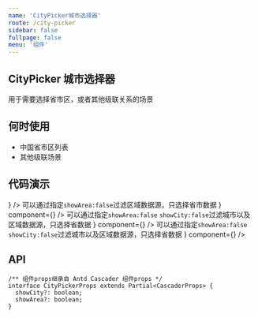 ```yaml
---
name: 'CityPicker城市选择器'
route: /city-picker
sidebar: false
fullpage: false
menu: '组件'
---
```



## CityPicker 城市选择器

用于需要选择省市区，或者其他级联关系的场景

## 何时使用

- 中国省市区列表
- 其他级联场景

## 代码演示

<Row gutter={24}>
  <Col md={24} xl={12}>
    <PlaygroundPro
      title="基础使用"
      desc="基础使用，组件内部内置标准全国省市区数据"
      component={<Basic />}
    />
  </Col>
  <Col md={24} xl={12}>
    <PlaygroundPro
      title="只筛选省市"
      desc={
        <span>
          可以通过指定<code>showArea:false</code>过滤区域数据源，只选择省市数据
        </span>
      }
      component={<Area />}
    />
  </Col>
  <Col md={24} xl={12}>
    <PlaygroundPro
      title="只筛选省"
      desc={
        <span>
          可以通过指定<code>showArea:false</code>
          <code>showCity:false</code>过滤城市以及区域数据源，只选择省数据
        </span>
      }
      component={<City />}
    />
  </Col>
  <Col md={24} xl={12}>
    <PlaygroundPro
      title="自定义级联数据源"
      desc={
        <span>
          可以通过指定<code>showArea:false</code>
          <code>showCity:false</code>过滤城市以及区域数据源，只选择省数据
        </span>
      }
      component={<Custom />}
    />
  </Col>
</Row>

## API

```
/** 组件props继承自 Antd Cascader 组件props */
interface CityPickerProps extends Partial<CascaderProps> {
  showCity?: boolean;
  showArea?: boolean;
}
```

<PropsTable dataSource={PropsList} />
